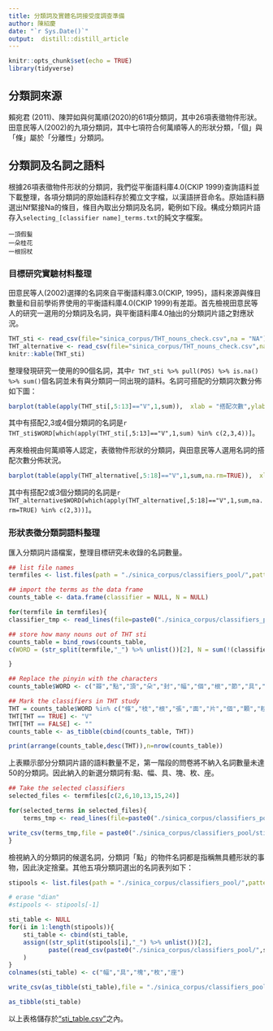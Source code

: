 ```yaml
---
title: 分類詞及實體名詞接受度調查準備
author: 陳紹慶
date: "`r Sys.Date()`"
output:  distill::distill_article
---
```


```r
knitr::opts_chunk$set(echo = TRUE)
library(tidyverse)
```

## 分類詞來源

賴宛君 (2011)、陳羿如與何萬順(2020)的61項分類詞，其中26項表徵物件形狀。田意民等人(2002)的九項分類詞，其中七項符合何萬順等人的形狀分類，「個」與「條」屬於「分離性」分類詞。


## 分類詞及名詞之語料

根據26項表徵物件形狀的分類詞，我們從平衡語料庫4.0(CKIP 1999)查詢語料並下載整理，各項分類詞的原始語料存於獨立文字檔，以漢語拼音命名。原始語料篩選出Nf緊接Na的條目，條目內取出分類詞及名詞，範例如下段。構成分類詞片語存入`selecting_[classifier name]_terms.txt`的純文字檔案。

```
一頂假髮
一朵桂花
一根拐杖
```

### 目標研究實驗材料整理

田意民等人(2002)選擇的名詞來自平衡語料庫3.0(CKIP, 1995)，語料來源與條目數量和目前學術界使用的平衡語料庫4.0(CKIP 1999)有差距。首先檢視田意民等人的研究一選用的分類詞及名詞，與平衡語料庫4.0抽出的分類詞片語之對應狀況。

```r
THT_sti <- read_csv(file="sinica_corpus/THT_nouns_check.csv",na = "NA")%>%filter(STUDY01 == "V") %>% select(WORD,POS,FREQ,RANK,`條`,`枝`,`根`,`張`,`面`,`片`,`個`,`顆`,`粒`)
THT_alternative <- read_csv(file="sinica_corpus/THT_nouns_check.csv",na = "NA")%>%filter(STUDY01 == "V") %>% select(WORD,POS,FREQ,RANK,瓣,點,頂,朵,封,幅,節,具,卷,管,面,葉,幀,尊)
knitr::kable(THT_sti)
```

整理發現研究一使用的90個名詞，其中`r THT_sti %>% pull(POS) %>% is.na() %>% sum()`個名詞並未有與分類詞一同出現的語料。名詞可搭配的分類詞次數分佈如下圖：

```r
barplot(table(apply(THT_sti[,5:13]=="V",1,sum)),  xlab = "搭配次數",ylab="總計名詞數",main = "分類詞 - 名詞搭配次數直方圖")
```

其中有搭配2,3或4個分類詞的名詞是`r THT_sti$WORD[which(apply(THT_sti[,5:13]=="V",1,sum) %in% c(2,3,4))]`。

再來檢視由何萬順等人認定，表徵物件形狀的分類詞，與田意民等人選用名詞的搭配次數分佈狀況。

```r
barplot(table(apply(THT_alternative[,5:18]=="V",1,sum,na.rm=TRUE)),  xlab = "搭配次數",ylab="總計名詞數",main = "分類詞 - 名詞搭配次數直方圖")
```


其中有搭配2或3個分類詞的名詞是`r THT_alternative$WORD[which(apply(THT_alternative[,5:18]=="V",1,sum,na.rm=TRUE) %in% c(2,3))]`。


### 形狀表徵分類詞語料整理

匯入分類詞片語檔案，整理目標研究未收錄的名詞數量。

```r
## list file names
termfiles <- list.files(path = "./sinica_corpus/classifiers_pool/",pattern = "*_terms.txt$")

## import the terms as the data frame
counts_table <- data.frame(classifier = NULL, N = NULL)

for(termfile in termfiles){
classifier_tmp <- read_lines(file=paste0("./sinica_corpus/classifiers_pool/",termfile) )%>% str_split(pattern = ",") %>% lapply(as.data.frame.list,col.names=c("WORD","N")) %>% bind_rows()

## store how many nouns out of THT sti
counts_table = bind_rows(counts_table, 
c(WORD = (str_split(termfile,"_") %>% unlist())[2], N = sum(!(classifier_tmp$WORD %in% THT_sti$WORD))))

}

## Replace the pinyin with the characters
counts_table$WORD <- c("瓣","點","頂","朵","封","幅","個","根","節","具","卷","顆","塊","粒","枚","面","片","條","葉","張","幀","枝","尊","座")

## Mark the classifiers in THT study
THT = counts_table$WORD %in% c("條","枝","根","張","面","片","個","顆","粒")
THT[THT == TRUE] <- "V"
THT[THT == FALSE] <- ""
counts_table <- as_tibble(cbind(counts_table, THT))

print(arrange(counts_table,desc(THT)),n=nrow(counts_table))
```

上表顯示部分分類詞片語的語料數量不足，第一階段的問卷將不納入名詞數量未達50的分類詞。因此納入的新選分類詞有:點、幅、具、塊、枚、座。

```r
## Take the selected classifiers
selected_files <- termfiles[c(2,6,10,13,15,24)]

for(selected_terms in selected_files){
    terms_tmp <- read_lines(file=paste0("./sinica_corpus/classifiers_pool/",selected_terms) )%>% str_split(pattern = ",") %>% lapply(as.data.frame.list,col.names=c("WORD","N")) %>% bind_rows() %>% filter(!(WORD %in% THT_sti$WORD))

write_csv(terms_tmp,file = paste0("./sinica_corpus/classifiers_pool/stipool_", (str_split(selected_terms,"_") %>% unlist())[2],".csv"))
}

```

檢視納入的分類詞的候選名詞，分類詞「點」的物件名詞都是指稱無具體形狀的事物，因此決定捨棄。其他五項分類詞選出的名詞表列如下：

```r
stipools <- list.files(path = "./sinica_corpus/classifiers_pool/",pattern = "stipool_[a-z]+_mark.csv")

# erase "dian"
#stipools <- stipools[-1]

sti_table <- NULL
for(i in 1:length(stipools)){
    sti_table <- cbind(sti_table,
    assign((str_split(stipools[i],"_") %>% unlist())[2],
           paste((read_csv(paste0("./sinica_corpus/classifiers_pool/",stipools[i]) ) %>% filter(!is.na(In)) %T>% write_csv(file=paste0("./sinica_corpus/classifiers_pool/sti_",(str_split(stipools[i],"_") %>% unlist())[2],".csv") ) %>% pull(WORD)), collapse = "," ) )
    )
}
colnames(sti_table) <- c("幅","具","塊","枚","座")

write_csv(as_tibble(sti_table),file = "./sinica_corpus/classifiers_pool/sti_table.csv")

as_tibble(sti_table)
```

以上表格儲存於["sti_table.csv"](./sinica_corpus/classifiers_pool/sti_table.csv)之內。